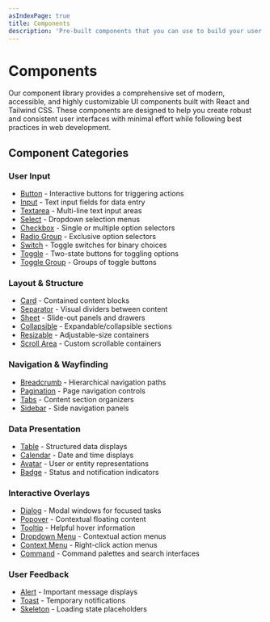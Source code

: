 ```yaml
---
asIndexPage: true
title: Components
description: 'Pre-built components that you can use to build your user interface.'
---
```


# Components

Our component library provides a comprehensive set of modern, accessible, and highly customizable UI components built with React and Tailwind CSS. These components are designed to help you create robust and consistent user interfaces with minimal effort while following best practices in web development.

## Component Categories

### User Input
- [Button](/components/button) - Interactive buttons for triggering actions
- [Input](/components/input) - Text input fields for data entry
- [Textarea](/components/textarea) - Multi-line text input areas
- [Select](/components/select) - Dropdown selection menus
- [Checkbox](/components/checkbox) - Single or multiple option selectors
- [Radio Group](/components/radio-group) - Exclusive option selectors
- [Switch](/components/switch) - Toggle switches for binary choices
- [Toggle](/components/toggle) - Two-state buttons for toggling options
- [Toggle Group](/components/toggle-group) - Groups of toggle buttons

### Layout & Structure
- [Card](/components/card) - Contained content blocks
- [Separator](/components/separator) - Visual dividers between content
- [Sheet](/components/sheet) - Slide-out panels and drawers
- [Collapsible](/components/collapsible) - Expandable/collapsible sections
- [Resizable](/components/resizable) - Adjustable-size containers
- [Scroll Area](/components/scroll-area) - Custom scrollable containers

### Navigation & Wayfinding
- [Breadcrumb](/components/breadcrumb) - Hierarchical navigation paths
- [Pagination](/components/pagination) - Page navigation controls
- [Tabs](/components/tabs) - Content section organizers
- [Sidebar](/components/sidebar) - Side navigation panels

### Data Presentation
- [Table](/components/table) - Structured data displays
- [Calendar](/components/calendar) - Date and time displays
- [Avatar](/components/avatar) - User or entity representations
- [Badge](/components/badge) - Status and notification indicators

### Interactive Overlays
- [Dialog](/components/dialog) - Modal windows for focused tasks
- [Popover](/components/popover) - Contextual floating content
- [Tooltip](/components/tooltip) - Helpful hover information
- [Dropdown Menu](/components/dropdown-menu) - Contextual action menus
- [Context Menu](/components/context-menu) - Right-click action menus
- [Command](/components/command) - Command palettes and search interfaces

### User Feedback
- [Alert](/components/alert) - Important message displays
- [Toast](/components/sonner) - Temporary notifications
- [Skeleton](/components/skeleton) - Loading state placeholders
